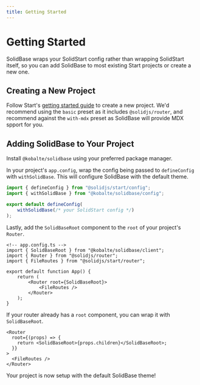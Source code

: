 ```yaml
---
title: Getting Started
---
```


# Getting Started

SolidBase wraps your SolidStart config rather than wrapping SolidStart itself,
so you can add SolidBase to most existing Start projects or create a new one.

## Creating a New Project

Follow Start's [getting started guide](https://docs.solidjs.com/solid-start/getting-started)
to create a new project.
We'd recommend using the `basic` preset as it includes `@solidjs/router`,
and recommend against the `with-mdx` preset as SolidBase will provide MDX spport for you.

## Adding SolidBase to Your Project

Install `@kobalte/solidbase` using your preferred package manager.

In your project's `app.config`, wrap the config being passed to `defineConfig` with `withSolidBase`.
This will configure SolidBase with the default theme.

```ts
import { defineConfig } from "@solidjs/start/config";
import { withSolidBase } from "@kobalte/solidbase/config";

export default defineConfig(
	withSolidBase(/* your SolidStart config */)
);
```

Lastly, add the `SolidBaseRoot` component to the `root` of your project's `Router`.

```tsx
<!-- app.config.ts -->
import { SolidBaseRoot } from "@kobalte/solidbase/client";
import { Router } from "@solidjs/router";
import { FileRoutes } from "@solidjs/start/router";

export default function App() {
	return (
		<Router root={SolidBaseRoot}>
			<FileRoutes />
		</Router>
	);
}
```

If your router already has a `root` component, you can wrap it with `SolidBaseRoot`.

```tsx
<Router
  root={(props) => {
    return <SolidBaseRoot>{props.children}</SolidBaseRoot>;
  }}
>
  <FileRoutes />
</Router>
```

Your project is now setup with the default SolidBase theme!
